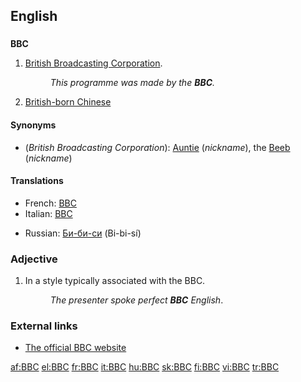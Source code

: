 ==English==
{{wikipedia}}

==={{initialism}}===
'''BBC'''

# {{context|''usually preceded by'' "the"}} [[British Broadcasting Corporation]].
#:''This programme was made by the '''BBC'''.''
# [[British-born Chinese]]

====Synonyms====
*(''British Broadcasting Corporation''): [[Auntie]] (''nickname''), the [[Beeb]] (''nickname'')

====Translations====
{{trans-top|British Broadcasting Corporation}}
*French: [[BBC#French|BBC]] {{f}}
*Italian: [[BBC#Italian|BBC]] {{f}}
{{trans-mid}}
*Russian: [[Би-би-си]] (Bi-bi-sí) {{f}}
{{trans-bottom}}

{{trans-top|British-born Chinese}}
{{trans-mid}}
{{trans-bottom}}

===Adjective===
{{en-adj|-}}

# In a style typically associated with the BBC.
#:''The presenter spoke perfect '''BBC''' English''.

===External links===
*[http://www.bbc.co.uk The official BBC website]

[[af:BBC]]
[[el:BBC]]
[[fr:BBC]]
[[it:BBC]]
[[hu:BBC]]
[[sk:BBC]]
[[fi:BBC]]
[[vi:BBC]]
[[tr:BBC]]